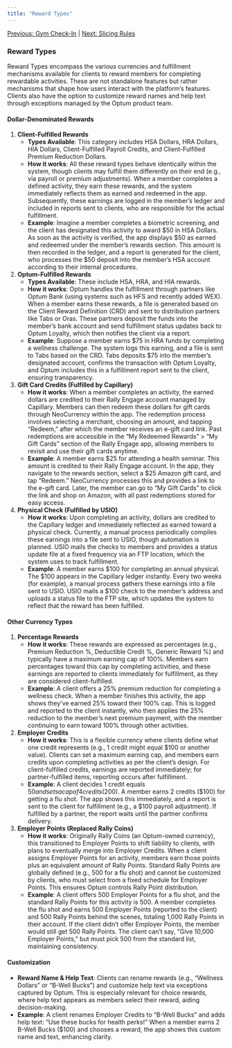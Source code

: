 ```yaml
---
title: "Reward Types"
---
```


[Previous: Gym Check-In](/rally-engage/gym-check-in) | [Next: Slicing Rules](/rally-engage/slicing-rules)

### **Reward Types**

Reward Types encompass the various currencies and fulfillment mechanisms available for clients to reward members for completing rewardable activities. These are not standalone features but rather mechanisms that shape how users interact with the platform’s features. Clients also have the option to customize reward names and help text through exceptions managed by the Optum product team.

#### **Dollar-Denominated Rewards**

1. **Client-Fulfilled Rewards**
   - **Types Available**: This category includes HSA Dollars, HRA Dollars, HIA Dollars, Client-Fulfilled Payroll Credits, and Client-Fulfilled Premium Reduction Dollars.
   - **How it works**: All these reward types behave identically within the system, though clients may fulfill them differently on their end (e.g., via payroll or premium adjustments). When a member completes a defined activity, they earn these rewards, and the system immediately reflects them as earned and redeemed in the app. Subsequently, these earnings are logged in the member’s ledger and included in reports sent to clients, who are responsible for the actual fulfillment.
   - **Example**: Imagine a member completes a biometric screening, and the client has designated this activity to award $50 in HSA Dollars. As soon as the activity is verified, the app displays $50 as earned and redeemed under the member’s rewards section. This amount is then recorded in the ledger, and a report is generated for the client, who processes the $50 deposit into the member’s HSA account according to their internal procedures.
2. **Optum-Fulfilled Rewards**
   - **Types Available**: These include HSA, HRA, and HIA rewards.
   - **How it works**: Optum handles the fulfillment through partners like Optum Bank (using systems such as HFS and recently added WEX). When a member earns these rewards, a file is generated based on the Client Reward Definition (CRD) and sent to distribution partners like Tabs or Oras. These partners deposit the funds into the member’s bank account and send fulfillment status updates back to Optum Loyalty, which then notifies the client via a report.
   - **Example**: Suppose a member earns $75 in HRA funds by completing a wellness challenge. The system logs this earning, and a file is sent to Tabs based on the CRD. Tabs deposits $75 into the member’s designated account, confirms the transaction with Optum Loyalty, and Optum includes this in a fulfillment report sent to the client, ensuring transparency.
3. **Gift Card Credits (Fulfilled by Capillary)**
   - **How it works**: When a member completes an activity, the earned dollars are credited to their Rally Engage account managed by Capillary. Members can then redeem these dollars for gift cards through NeoCurrency within the app. The redemption process involves selecting a merchant, choosing an amount, and tapping “Redeem,” after which the member receives an e-gift card link. Past redemptions are accessible in the “My Redeemed Rewards” \> “My Gift Cards” section of the Rally Engage app, allowing members to revisit and use their gift cards anytime.
   - **Example**: A member earns $25 for attending a health seminar. This amount is credited to their Rally Engage account. In the app, they navigate to the rewards section, select a $25 Amazon gift card, and tap “Redeem.” NeoCurrency processes this and provides a link to the e-gift card. Later, the member can go to “My Gift Cards” to click the link and shop on Amazon, with all past redemptions stored for easy access.
4. **Physical Check (Fulfilled by USIO)**
   - **How it works**: Upon completing an activity, dollars are credited to the Capillary ledger and immediately reflected as earned toward a physical check. Currently, a manual process periodically compiles these earnings into a file sent to USIO, though automation is planned. USIO mails the checks to members and provides a status update file at a fixed frequency via an FTP location, which the system uses to track fulfillment.
   - **Example**: A member earns $100 for completing an annual physical. The $100 appears in the Capillary ledger instantly. Every two weeks (for example), a manual process gathers these earnings into a file sent to USIO. USIO mails a $100 check to the member’s address and uploads a status file to the FTP site, which updates the system to reflect that the reward has been fulfilled.

#### **Other Currency Types**

1. **Percentage Rewards**
   - **How it works**: These rewards are expressed as percentages (e.g., Premium Reduction %, Deductible Credit %, Generic Reward %) and typically have a maximum earning cap of 100%. Members earn percentages toward this cap by completing activities, and these earnings are reported to clients immediately for fulfillment, as they are considered client-fulfilled.
   - **Example**: A client offers a 25% premium reduction for completing a wellness check. When a member finishes this activity, the app shows they’ve earned 25% toward their 100% cap. This is logged and reported to the client instantly, who then applies the 25% reduction to the member’s next premium payment, with the member continuing to earn toward 100% through other activities.
2. **Employer Credits**
   - **How it works**: This is a flexible currency where clients define what one credit represents (e.g., 1 credit might equal $100 or another value). Clients can set a maximum earning cap, and members earn credits upon completing activities as per the client’s design. For client-fulfilled credits, earnings are reported immediately; for partner-fulfilled items, reporting occurs after fulfillment.
   - **Example**: A client decides 1 credit equals $50 and sets a cap of 4 credits ($200). A member earns 2 credits ($100) for getting a flu shot. The app shows this immediately, and a report is sent to the client for fulfillment (e.g., a $100 payroll adjustment). If fulfilled by a partner, the report waits until the partner confirms delivery.
3. **Employer Points (Replaced Rally Coins)**
   - **How it works**: Originally Rally Coins (an Optum-owned currency), this transitioned to Employer Points to shift liability to clients, with plans to eventually merge into Employer Credits. When a client assigns Employer Points for an activity, members earn those points plus an equivalent amount of Rally Points. Standard Rally Points are globally defined (e.g., 500 for a flu shot) and cannot be customized by clients, who must select from a fixed schedule for Employer Points. This ensures Optum controls Rally Point distribution.
   - **Example**: A client offers 500 Employer Points for a flu shot, and the standard Rally Points for this activity is 500\. A member completes the flu shot and earns 500 Employer Points (reported to the client) and 500 Rally Points behind the scenes, totaling 1,000 Rally Points in their account. If the client didn’t offer Employer Points, the member would still get 500 Rally Points. The client can’t say, “Give 10,000 Employer Points,” but must pick 500 from the standard list, maintaining consistency.

#### **Customization**

- **Reward Name & Help Text**: Clients can rename rewards (e.g., “Wellness Dollars” or “B-Well Bucks”) and customize help text via exceptions captured by Optum. This is especially relevant for choice rewards, where help text appears as members select their reward, aiding decision-making.
- **Example**: A client renames Employer Credits to “B-Well Bucks” and adds help text: “Use these bucks for health perks\!” When a member earns 2 B-Well Bucks ($100) and chooses a reward, the app shows this custom name and text, enhancing clarity.
